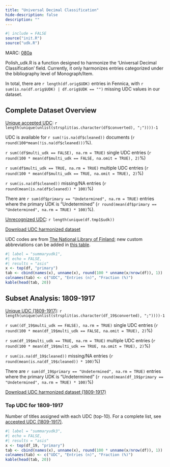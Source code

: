 ```yaml
---
title: "Universal Decimal Classification"
hide-description: false
description: ""
---
```


```r
#| include = FALSE
source("init.R")
source("udk.R")
```

MARC: [080a](https://www.loc.gov/marc/bibliographic/bd080.html)

Polish_udk.R is a function designed to harmonize the 'Universal Decimal Classification' field. Currently, it only harmonizes entries categorized under the bibliography level of Monograph/Item.

In total, there are `r length(df.orig$UDK)` entries in Fennica, with `r sum(is.na(df.orig$UDK) | df.orig$UDK == "")` missing UDC values in our dataset. 

## Complete Dataset Overview

[Unique accepted UDC](dataTable/data_table.html?path=https://a3s.fi/swift/v1/AUTH_3c0ccb602fa24298a6fe3ae224ca022f/fennica-container/output.tables/UDK_accepted.csv):  `r length(unique(unlist(strsplit(as.character(df$converted), ";"))))-1` 

UDC is available for `r sum(!is.na(df$cleaned))` documents  (`r round(100*mean(!is.na(df$cleaned)))`%). 

`r sum((df$multi_udk == FALSE), na.rm = TRUE)` single UDC entries (`r round(100 * mean(df$multi_udk == FALSE, na.omit = TRUE), 2)`%)

`r sum(df$multi_udk == TRUE, na.rm = TRUE)` multiple UDC entries (`r round(100 * mean(df$multi_udk == TRUE, na.omit = TRUE), 2)`%)

`r sum(is.na(df$cleaned))` missing/NA entries (`r round(mean(is.na(df$cleaned)) * 100)`%)

There are `r sum(df$primary == "Undetermined", na.rm = TRUE)` entries where the primary UDK is "Undetermined" (`r round(mean(df$primary == "Undetermined", na.rm = TRUE) * 100)`%).

[Unrecognized UDC](dataTable/data_table.html?path=https://a3s.fi/swift/v1/AUTH_3c0ccb602fa24298a6fe3ae224ca022f/fennica-container/output.tables/UDK_discarded.csv):  `r length(unique(df.tmp1$udk))`

[Download UDC harmonized dataset](https://a3s.fi/swift/v1/AUTH_3c0ccb602fa24298a6fe3ae224ca022f/fennica-container/output.tables/UDK.csv)

UDC codes are from [The National Library of Finland](https://www.kiwi.fi/display/Kansallisbibliografiapalvelut/Monografia-aineiston+UDK-luokituskaavio); new custom abbreviations can be added in [this table](dataTable/data_table.html?path=https://a3s.fi/swift/v1/AUTH_3c0ccb602fa24298a6fe3ae224ca022f/fennica-container/output.tables/udk_monografia.csv).

```r
#| label = "summaryudk1",
#| echo = FALSE,
#| results = "asis"
x <- top(df, "primary")
tab <- cbind(names(x), unname(x), round(100 * unname(x/nrow(df)), 1))
colnames(tab) <- c("UDC", "Entries (n)", "Fraction (%)")
kable(head(tab, 20))
```


## Subset Analysis: 1809-1917

[Unique UDC (1809-1917)](dataTable/data_table.html?path=https://a3s.fi/swift/v1/AUTH_3c0ccb602fa24298a6fe3ae224ca022f/fennica-container/output.tables/UDK_accepted_19.csv): `r length(unique(unlist(strsplit(as.character(df_19$converted), ";"))))-1`

`r sum((df_19$multi_udk == FALSE), na.rm = TRUE)` single UDC entries (`r round(100 * mean(df_19$multi_udk == FALSE, na.omit = TRUE), 2)`%)

`r sum(df_19$multi_udk == TRUE, na.rm = TRUE)` multiple UDC entries (`r round(100 * mean(df_19$multi_udk == TRUE, na.omit = TRUE), 2)`%)

`r sum(is.na(df_19$cleaned))` missing/NA entries (`r round(mean(is.na(df_19$cleaned)) * 100)`%)

There are `r sum(df_19$primary == "Undetermined", na.rm = TRUE)` entries where the primary UDK is "Undetermined" (`r round(mean(df_19$primary == "Undetermined", na.rm = TRUE) * 100)`%) 

[Download UDC harmonized dataset (1809-1917)](https://a3s.fi/swift/v1/AUTH_3c0ccb602fa24298a6fe3ae224ca022f/fennica-container/output.tables/UDK_19.csv)

### Top UDC for 1809-1917

Number of titles assigned with each UDC (top-10). For a complete list, see [accepted UDC (1809-1917)](dataTable/data_table.html?path=https://a3s.fi/swift/v1/AUTH_3c0ccb602fa24298a6fe3ae224ca022f/fennica-container/output.tables/UDK_accepted_19.csv).

```r
#| label = "summaryudk3",
#| echo = FALSE,
#| results = "asis"
x <- top(df_19, "primary")
tab <- cbind(names(x), unname(x), round(100 * unname(x/nrow(df)), 1))
colnames(tab) <- c("UDC", "Entries (n)", "Fraction (%)")
kable(head(tab, 20))
```

